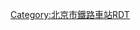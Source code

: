 <noinclude>{{BS-map
| title = 安定站站线布置图
| map = </noinclude>
\\CONTg\CONTg\CONTg\\~~[[京沪铁路]][[北京站]]方向
\\STRg\STRf\STR\\
LSTR2\LSTR!~STRc3\STR\STR\STR\\
STRc1\ABZg+4\ABZg2\ABZg2!~STRc3\STR!~STRc3\\
STRc2\ABZg3!~STRc2\ABZg3!~STRc1\ABZg+4!~STRc1\ABZg+4\\
STR+1\ABZg+1!~STRc4\STR!~STRc4\ABZg2\ABZg2!~STRc3\STRc3\
ENDEe\STR\STR\STR!~STRc1\ABZg+4!~STRc1\ABZ4+2f\STRc3
\STR\STR\STR\STR\STR!~STRc1\STR+4
\STR\STR\STR\STR+BSl\STR+BSr\STR+BSl
\STR\STR\STR\STR+BSl\STR+BSr\STR+BSl
\STR+BSr\STR\STR\STR+BSl\STR+BSr\STR+BSl
\STR+BSr\STR\STR\STR+BSl\STR+BSr\STR+BSl
\STR+BSr\STR\STR\STR+BSl\STR+BSr\STR+BSl
\STR\STR\STR\STR+BSl\STR+BSr\STR+BSl
\STR\STR\STR\STR\STR\STR
\STR\STR\STR\STR\STR\STR
\STR2\STR!~STRc3\STR\STR\STR\STR
\STRc1\ABZg+4\STR\STR\STR!~STRc2\STR3
\\STR\STR\STR!~STRc2\ABZ3+1g\STRc4
\\STR\STR\ABZg+1\STRc4\
\\STR\STR!~STRc2\ABZg3\\
\\STR\ABZg+1\STR!~STRc4\\
\\STRg\STRf\STR\\
\\CONTf\CONTf\CONTf\\~~[[京沪铁路]][[上海站]]方向
<noinclude>}}

{{Rdt intro|[[安定站 (北京市)]]}}

[[Category:北京市鐵路車站RDT]]

</noinclude>